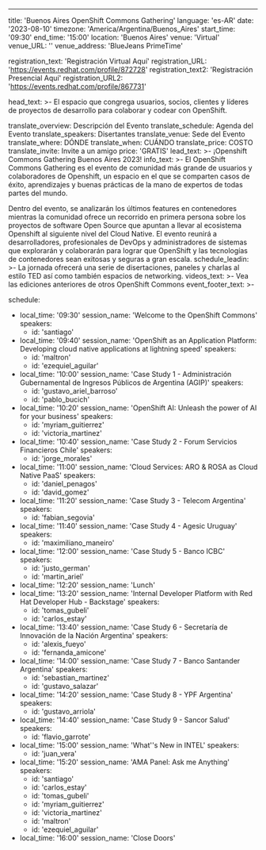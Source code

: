 ---
title: 'Buenos Aires OpenShift Commons Gathering'
language: 'es-AR'
date: '2023-08-10'
timezone: 'America/Argentina/Buenos_Aires'
start_time: '09:30'
end_time: '15:00'
location: 'Buenos Aires'
venue: 'Virtual'
venue_URL: ''
venue_address: 'BlueJeans PrimeTime'

registration_text: 'Registración Virtual Aquí'
registration_URL: 'https://events.redhat.com/profile/872728'
registration_text2: 'Registración Presencial Aquí'
registration_URL2: 'https://events.redhat.com/profile/867731'

head_text: >-
  El espacio que congrega usuarios, socios, clientes y líderes de proyectos de desarrollo para colaborar y codear con OpenShift.

translate_overview: Descripción del Evento
translate_schedule: Agenda del Evento
translate_speakers: Disertantes
translate_venue: Sede del Evento
translate_where: DÓNDE
translate_when: CUÁNDO
translate_price: COSTO
translate_invite: Invite a un amigo
price: 'GRATIS'
lead_text: >-
  ¡Openshift Commons Gathering Buenos Aires 2023!
info_text: >-
  El OpenShift Commons Gathering es el evento de comunidad más grande de usuarios y colaboradores de Openshift, un espacio en el que se comparten casos de éxito, aprendizajes y buenas prácticas de la mano de expertos de todas partes del mundo.

  Dentro del evento, se analizarán los últimos features en contenedores mientras la comunidad ofrece un recorrido en primera persona sobre los proyectos de software Open Source que apuntan a llevar al ecosistema Openshift al siguiente nivel del Cloud Native.
  El evento reunirá a desarrolladores, profesionales de DevOps y administradores de sistemas que explorarán y colaborarán para lograr que OpenShift y las tecnologías de contenedores sean exitosas y seguras a gran escala.
schedule_leadin: >-
  La jornada ofrecerá una serie de disertaciones, paneles y charlas al estilo TED así como también espacios de networking.
videos_text: >-
  Vea las ediciones anteriores de otros OpenShift Commons
event_footer_text: >-

schedule:
  - local_time: '09:30'
    session_name: 'Welcome to the OpenShift Commons'
    speakers:
      - id: 'santiago'
  - local_time: '09:40'
    session_name: 'OpenShift as an Application Platform: Developing cloud native applications at lightning speed'
    speakers:
      - id: 'maltron'
      - id: 'ezequiel_aguilar'
  - local_time: '10:00'
    session_name: 'Case Study 1 - Administración Gubernamental de Ingresos Públicos de Argentina (AGIP)'
    speakers:
      - id: 'gustavo_ariel_barroso'
      - id: 'pablo_bucich'
  - local_time: '10:20'
    session_name: 'OpenShift AI: Unleash the power of AI for your business'
    speakers:
      - id: 'myriam_guitierrez'
      - id: 'victoria_martinez'
  - local_time: '10:40'
    session_name: 'Case Study 2 - Forum Servicios Financieros Chile'
    speakers:
      - id: 'jorge_morales'
  - local_time: '11:00'
    session_name: 'Cloud Services: ARO & ROSA as Cloud Native PaaS'
    speakers:
      - id: 'daniel_penagos'
      - id: 'david_gomez'
  - local_time: '11:20'
    session_name: 'Case Study 3 - Telecom Argentina'
    speakers:
      - id: 'fabian_segovia'
  - local_time: '11:40'
    session_name: 'Case Study 4 - Agesic Uruguay'
    speakers:
      - id: 'maximiliano_maneiro'
  - local_time: '12:00'
    session_name: 'Case Study 5 - Banco ICBC'
    speakers:
      - id: 'justo_german'
      - id: 'martin_ariel'
  - local_time: '12:20'
    session_name: 'Lunch'
  - local_time: '13:20'
    session_name: 'Internal Developer Platform with Red Hat Developer Hub - Backstage'
    speakers:
      - id: 'tomas_gubeli'
      - id: 'carlos_estay'
  - local_time: '13:40'
    session_name: 'Case Study 6 - Secretaría de Innovación de la Nación Argentina'
    speakers:
      - id: 'alexis_fueyo'
      - id: 'fernanda_amicone'
  - local_time: '14:00'
    session_name: 'Case Study 7 - Banco Santander Argentina'
    speakers:
      - id: 'sebastian_martinez'
      - id: 'gustavo_salazar'
  - local_time: '14:20'
    session_name: 'Case Study 8 - YPF Argentina'
    speakers:
      - id: 'gustavo_arriola'
  - local_time: '14:40'
    session_name: 'Case Study 9 - Sancor Salud'
    speakers:
      - id: 'flavio_garrote'
  - local_time: '15:00'
    session_name: 'What''s New in INTEL'
    speakers:
      - id: 'juan_vera'
  - local_time: '15:20'
    session_name: 'AMA Panel: Ask me Anything'
    speakers:
      - id: 'santiago'
      - id: 'carlos_estay'
      - id: 'tomas_gubeli'
      - id: 'myriam_guitierrez'
      - id: 'victoria_martinez'
      - id: 'maltron'
      - id: 'ezequiel_aguilar'
  - local_time: '16:00'
    session_name: 'Close Doors'
